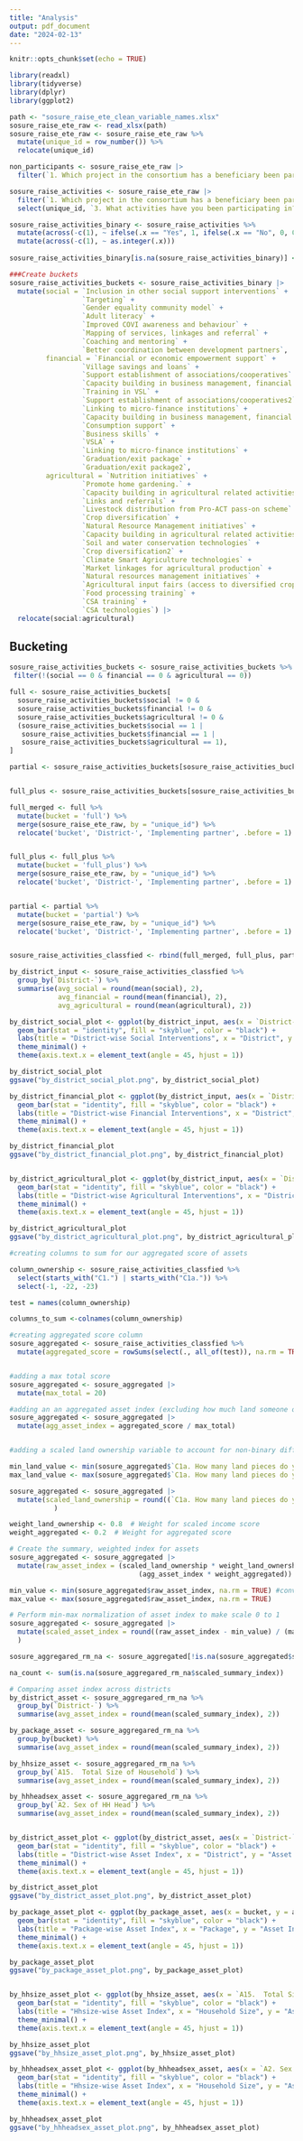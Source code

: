 ```yaml
---
title: "Analysis"
output: pdf_document
date: "2024-02-13"
---
```


```r
knitr::opts_chunk$set(echo = TRUE)
```

```r
library(readxl)
library(tidyverse)
library(dplyr)
library(ggplot2)

path <- "sosure_raise_ete_clean_variable_names.xlsx"
sosure_raise_ete_raw <- read_xlsx(path)
sosure_raise_ete_raw <- sosure_raise_ete_raw %>% 
  mutate(unique_id = row_number()) %>% 
  relocate(unique_id)
```

```r
non_participants <- sosure_raise_ete_raw |>
  filter(`1. Which project in the consortium has a beneficiary been participating in?` == "None") 

sosure_raise_activities <- sosure_raise_ete_raw |>
  filter(`1. Which project in the consortium has a beneficiary been participating in?` != "None") |>
  select(unique_id, `3. What activities have you been participating in?`:`Better coordination between development partners`)

sosure_raise_activities_binary <- sosure_raise_activities %>%
  mutate(across(-c(1), ~ ifelse(.x == "Yes", 1, ifelse(.x == "No", 0, 0)))) %>% 
  mutate(across(-c(1), ~ as.integer(.x)))
  
sosure_raise_activities_binary[is.na(sosure_raise_activities_binary)] <- 0

```


```r
###Create buckets
sosure_raise_activities_buckets <- sosure_raise_activities_binary |>
  mutate(social = `Inclusion in other social support interventions` +
                  `Targeting` +
                  `Gender equality community model` +
                  `Adult literacy` +
                  `Improved COVI awareness and behaviour` +
                  `Mapping of services, linkages and referral` +
                  `Coaching and mentoring` +
                  `Better coordination between development partners`,
         financial = `Financial or economic empowerment support` +
                  `Village savings and loans` +
                  `Support establishment of associations/cooperatives` +
                  `Capacity building in business management, financial literacy and business enterprises.` +
                  `Training in VSL` +
                  `Support establishment of associations/cooperatives2` +
                  `Linking to micro-finance institutions` +
                  `Capacity building in business management, financial literacy, and business enterprises.` +
                  `Consumption support` +
                  `Business skills` +
                  `VSLA` +
                  `Linking to micro-finance institutions` +
                  `Graduation/exit package` +
                  `Graduation/exit package2`,
         agricultural = `Nutrition initiatives` +
                  `Promote home gardening.` +
                  `Capacity building in agricultural related activities and nutrition initiatives alongside irrigation activities` +
                  `Links and referrals` +
                  `Livestock distribution from Pro-ACT pass-on scheme` +
                  `Crop diversification` +
                  `Natural Resource Management initiatives` +
                  `Capacity building in agricultural related activities and nutrition` +
                  `Soil and water conservation technologies` +
                  `Crop diversification2` +
                  `Climate Smart Agriculture technologies` +
                  `Market linkages for agricultural production` +
                  `Natural resources management initiatives` +
                  `Agricultural input fairs (access to diversified crops` +
                  `Food processing training` +
                  `CSA training` +
                  `CSA technologies`) |>
  relocate(social:agricultural)
```

## Bucketing
```r
sosure_raise_activities_buckets <- sosure_raise_activities_buckets %>% 
 filter(!(social == 0 & financial == 0 & agricultural == 0))

full <- sosure_raise_activities_buckets[
  sosure_raise_activities_buckets$social != 0 & 
  sosure_raise_activities_buckets$financial != 0 & 
  sosure_raise_activities_buckets$agricultural != 0 &
  (sosure_raise_activities_buckets$social == 1 | 
   sosure_raise_activities_buckets$financial == 1 | 
   sosure_raise_activities_buckets$agricultural == 1),
]

partial <- sosure_raise_activities_buckets[sosure_raise_activities_buckets$social == 0 | sosure_raise_activities_buckets$financial == 0 | sosure_raise_activities_buckets$agricultural == 0, ]


full_plus <- sosure_raise_activities_buckets[sosure_raise_activities_buckets$social >= 2 & sosure_raise_activities_buckets$financial >= 2 & sosure_raise_activities_buckets$agricultural >= 2, ]

```


```r
full_merged <- full %>%
  mutate(bucket = 'full') %>%
  merge(sosure_raise_ete_raw, by = "unique_id") %>%
  relocate('bucket', 'District-', 'Implementing partner', .before = 1)


full_plus <- full_plus %>%
  mutate(bucket = 'full_plus') %>%
  merge(sosure_raise_ete_raw, by = "unique_id") %>%
  relocate('bucket', 'District-', 'Implementing partner', .before = 1)


partial <- partial %>%
  mutate(bucket = 'partial') %>%
  merge(sosure_raise_ete_raw, by = "unique_id") %>%
  relocate('bucket', 'District-', 'Implementing partner', .before = 1)


sosure_raise_activities_classfied <- rbind(full_merged, full_plus, partial)
```

```r
by_district_input <- sosure_raise_activities_classfied %>%
  group_by(`District-`) %>%
  summarise(avg_social = round(mean(social), 2),
            avg_financial = round(mean(financial), 2),
            avg_agricultural = round(mean(agricultural), 2))

```


```r
by_district_social_plot <- ggplot(by_district_input, aes(x = `District-`, y = avg_social)) +
  geom_bar(stat = "identity", fill = "skyblue", color = "black") +
  labs(title = "District-wise Social Interventions", x = "District", y = "#Social Interventions") +
  theme_minimal() +
  theme(axis.text.x = element_text(angle = 45, hjust = 1))

by_district_social_plot
ggsave("by_district_social_plot.png", by_district_social_plot)

by_district_financial_plot <- ggplot(by_district_input, aes(x = `District-`, y = avg_financial)) +
  geom_bar(stat = "identity", fill = "skyblue", color = "black") +
  labs(title = "District-wise Financial Interventions", x = "District", y = "#Financial Interventions") +
  theme_minimal() +
  theme(axis.text.x = element_text(angle = 45, hjust = 1))

by_district_financial_plot
ggsave("by_district_financial_plot.png", by_district_financial_plot)


by_district_agricultural_plot <- ggplot(by_district_input, aes(x = `District-`, y = avg_agricultural)) +
  geom_bar(stat = "identity", fill = "skyblue", color = "black") +
  labs(title = "District-wise Agricultural Interventions", x = "District", y = "#Agricultural Interventions") +
  theme_minimal() +
  theme(axis.text.x = element_text(angle = 45, hjust = 1))

by_district_agricultural_plot
ggsave("by_district_agricultural_plot.png", by_district_agricultural_plot)


```

```r
#creating columns to sum for our aggregated score of assets

column_ownership <- sosure_raise_activities_classfied %>% 
  select(starts_with("C1.") | starts_with("C1a.")) %>% 
  select(-1, -22, -23)

test = names(column_ownership)

columns_to_sum <-colnames(column_ownership)

```

```r
#creating aggregated score column
sosure_aggregated <- sosure_raise_activities_classfied %>%
  mutate(aggregated_score = rowSums(select(., all_of(test)), na.rm = TRUE))


#adding a max total score
sosure_aggregated <- sosure_aggregated |>
  mutate(max_total = 20)

#adding an an aggregated asset index (excluding how much land someone owns)
sosure_aggregated <- sosure_aggregated |>
  mutate(agg_asset_index = aggregated_score / max_total)


#adding a scaled land ownership variable to account for non-binary differences in amount of land owned 

min_land_value <- min(sosure_aggregated$`C1a. How many land pieces do you own?`,  na.rm = TRUE)
max_land_value <- max(sosure_aggregated$`C1a. How many land pieces do you own?`,  na.rm = TRUE)

sosure_aggregated <- sosure_aggregated |>
  mutate(scaled_land_ownership = round((`C1a. How many land pieces do you own?` - min_land_value) / (max_land_value - min_land_value) , digits = 2)
           )
```

```r
weight_land_ownership <- 0.8  # Weight for scaled income score
weight_aggregated <- 0.2  # Weight for aggregated score

# Create the summary, weighted index for assets
sosure_aggregated <- sosure_aggregated |>
  mutate(raw_asset_index = (scaled_land_ownership * weight_land_ownership) +
                                (agg_asset_index * weight_aggregated))

min_value <- min(sosure_aggregated$raw_asset_index, na.rm = TRUE) #converting raw to scaled index 
max_value <- max(sosure_aggregated$raw_asset_index, na.rm = TRUE)

# Perform min-max normalization of asset index to make scale 0 to 1
sosure_aggregated <- sosure_aggregated |>
  mutate(scaled_asset_index = round((raw_asset_index - min_value) / (max_value - min_value), digits = 2)
  )

sosure_aggregared_rm_na <- sosure_aggregated[!is.na(sosure_aggregated$scaled_summary_index), ]

na_count <- sum(is.na(sosure_aggregared_rm_na$scaled_summary_index))


```

```r
# Comparing asset index across districts
by_district_asset <- sosure_aggregared_rm_na %>%
  group_by(`District-`) %>%
  summarise(avg_asset_index = round(mean(scaled_summary_index), 2))

by_package_asset <- sosure_aggregared_rm_na %>%
  group_by(bucket) %>%
  summarise(avg_asset_index = round(mean(scaled_summary_index), 2))

by_hhsize_asset <- sosure_aggregared_rm_na %>%
  group_by(`A15.  Total Size of Household`) %>%
  summarise(avg_asset_index = round(mean(scaled_summary_index), 2))

by_hhheadsex_asset <- sosure_aggregared_rm_na %>%
  group_by(`A2. Sex of HH Head`) %>%
  summarise(avg_asset_index = round(mean(scaled_summary_index), 2))



```

```r
by_district_asset_plot <- ggplot(by_district_asset, aes(x = `District-`, y = avg_asset_index)) +
  geom_bar(stat = "identity", fill = "skyblue", color = "black") +
  labs(title = "District-wise Asset Index", x = "District", y = "Asset Index") +
  theme_minimal() +
  theme(axis.text.x = element_text(angle = 45, hjust = 1))

by_district_asset_plot
ggsave("by_district_asset_plot.png", by_district_asset_plot)

by_package_asset_plot <- ggplot(by_package_asset, aes(x = bucket, y = avg_asset_index)) +
  geom_bar(stat = "identity", fill = "skyblue", color = "black") +
  labs(title = "Package-wise Asset Index", x = "Package", y = "Asset Index") +
  theme_minimal() +
  theme(axis.text.x = element_text(angle = 45, hjust = 1))

by_package_asset_plot
ggsave("by_package_asset_plot.png", by_package_asset_plot)


by_hhsize_asset_plot <- ggplot(by_hhsize_asset, aes(x = `A15.  Total Size of Household`, y = avg_asset_index)) +
  geom_bar(stat = "identity", fill = "skyblue", color = "black") +
  labs(title = "Hhsize-wise Asset Index", x = "Household Size", y = "Asset Index") +
  theme_minimal() +
  theme(axis.text.x = element_text(angle = 45, hjust = 1))

by_hhsize_asset_plot
ggsave("by_hhsize_asset_plot.png", by_hhsize_asset_plot)

by_hhheadsex_asset_plot <- ggplot(by_hhheadsex_asset, aes(x = `A2. Sex of HH Head`, y = avg_asset_index)) +
  geom_bar(stat = "identity", fill = "skyblue", color = "black") +
  labs(title = "Hhsize-wise Asset Index", x = "Household Size", y = "Asset Index") +
  theme_minimal() +
  theme(axis.text.x = element_text(angle = 45, hjust = 1))

by_hhheadsex_asset_plot
ggsave("by_hhheadsex_asset_plot.png", by_hhheadsex_asset_plot)



```



